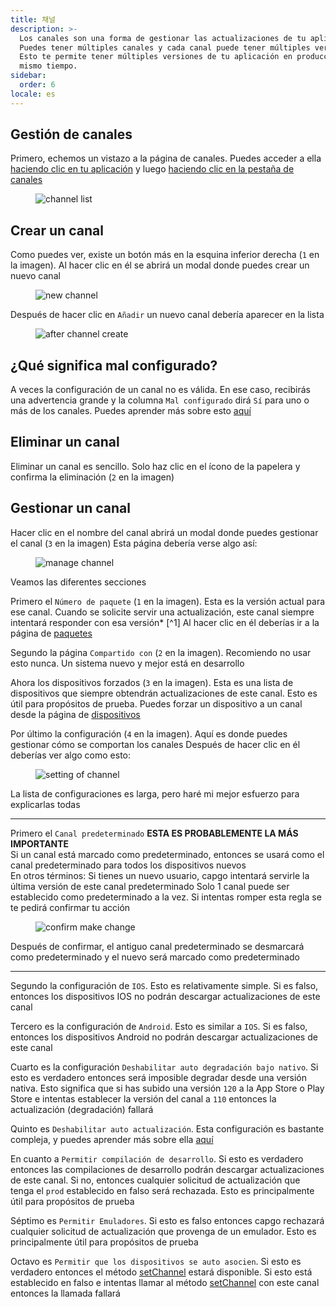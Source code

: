 ```yaml
---
title: 채널
description: >-
  Los canales son una forma de gestionar las actualizaciones de tu aplicación.
  Puedes tener múltiples canales y cada canal puede tener múltiples versiones.
  Esto te permite tener múltiples versiones de tu aplicación en producción al
  mismo tiempo.
sidebar:
  order: 6
locale: es
---
```


## Gestión de canales

Primero, echemos un vistazo a la página de canales. Puedes acceder a ella [haciendo clic en tu aplicación](/docs/webapp/main-page) y luego [haciendo clic en la pestaña de canales](/docs/webapp/main-app-page)

<figure><img src="/channels.webp" alt="channel list" /><figcaption></figcaption></figure>

## Crear un canal

Como puedes ver, existe un botón más en la esquina inferior derecha (`1` en la imagen). Al hacer clic en él se abrirá un modal donde puedes crear un nuevo canal
<figure><img style="margin-left: auto; margin-right: auto" src="/new_channel_modal.webp" alt="new channel" /><figcaption></figcaption></figure>

Después de hacer clic en `Añadir` un nuevo canal debería aparecer en la lista
<figure><img src="/post-channel-create.webp" alt="after channel create" /><figcaption></figcaption></figure>

## ¿Qué significa mal configurado?
A veces la configuración de un canal no es válida. En ese caso, recibirás una advertencia grande y la columna `Mal configurado` dirá `Sí` para uno o más de los canales.
Puedes aprender más sobre esto [aquí](/docs/cli/commands/#disable-updates-strategy)

## Eliminar un canal

Eliminar un canal es sencillo. Solo haz clic en el ícono de la papelera y confirma la eliminación (`2` en la imagen)

## Gestionar un canal

Hacer clic en el nombre del canal abrirá un modal donde puedes gestionar el canal (`3` en la imagen)
Esta página debería verse algo así:

<figure><img src="/manage_channel_main.webp" alt="manage channel" /><figcaption></figcaption></figure>

Veamos las diferentes secciones

Primero el `Número de paquete` (`1` en la imagen). Esta es la versión actual para ese canal. Cuando se solicite servir una actualización, este canal siempre intentará responder con esa versión* [^1]
Al hacer clic en él deberías ir a la página de [paquetes](/docs/webapp/bundles/)

Segundo la página `Compartido con` (`2` en la imagen). Recomiendo no usar esto nunca. Un sistema nuevo y mejor está en desarrollo

Ahora los dispositivos forzados (`3` en la imagen). Esta es una lista de dispositivos que siempre obtendrán actualizaciones de este canal. Esto es útil para propósitos de prueba. Puedes forzar un dispositivo a un canal desde la página de [dispositivos](/docs/webapp/devices/)

Por último la configuración (`4` en la imagen). Aquí es donde puedes gestionar cómo se comportan los canales
Después de hacer clic en él deberías ver algo como esto:

<figure><img src="/channel_settings.webp" alt="setting of channel" /><figcaption></figcaption></figure>

La lista de configuraciones es larga, pero haré mi mejor esfuerzo para explicarlas todas

---
Primero el `Canal predeterminado` **ESTA ES PROBABLEMENTE LA MÁS IMPORTANTE**\
Si un canal está marcado como predeterminado, entonces se usará como el canal predeterminado para todos los dispositivos nuevos\
En otros términos: Si tienes un nuevo usuario, capgo intentará servirle la última versión de este canal predeterminado
Solo 1 canal puede ser establecido como predeterminado a la vez. Si intentas romper esta regla se te pedirá confirmar tu acción

<figure><img style="margin-left: auto; margin-right: auto" src="/confirm-make-default.webp" alt="confirm make change" /><figcaption></figcaption></figure>

Después de confirmar, el antiguo canal predeterminado se desmarcará como predeterminado y el nuevo será marcado como predeterminado

---
Segundo la configuración de `IOS`. Esto es relativamente simple. Si es falso, entonces los dispositivos IOS no podrán descargar actualizaciones de este canal

Tercero es la configuración de `Android`. Esto es similar a `IOS`. Si es falso, entonces los dispositivos Android no podrán descargar actualizaciones de este canal

Cuarto es la configuración `Deshabilitar auto degradación bajo nativo`. Si esto es verdadero entonces será imposible degradar desde una versión nativa. Esto significa que si has subido una versión `120` a la App Store o Play Store e intentas establecer la versión del canal a `110` entonces la actualización (degradación) fallará

Quinto es `Deshabilitar auto actualización`. Esta configuración es bastante compleja, y puedes aprender más sobre ella [aquí](/docs/cli/commands/#disable-updates-strategy)

En cuanto a `Permitir compilación de desarrollo`. Si esto es verdadero entonces las compilaciones de desarrollo podrán descargar actualizaciones de este canal. Si no, entonces cualquier solicitud de actualización que tenga el `prod` establecido en falso será rechazada. Esto es principalmente útil para propósitos de prueba

Séptimo es `Permitir Emuladores`. Si esto es falso entonces capgo rechazará cualquier solicitud de actualización que provenga de un emulador. Esto es principalmente útil para propósitos de prueba

Octavo es `Permitir que los dispositivos se auto asocien`. Si esto es verdadero entonces el método [setChannel](/docs/plugin/api/#setchannel) estará disponible. Si esto está establecido en falso e intentas llamar al método [setChannel](/docs/plugin/api/#setchannel) con este canal entonces la llamada fallará